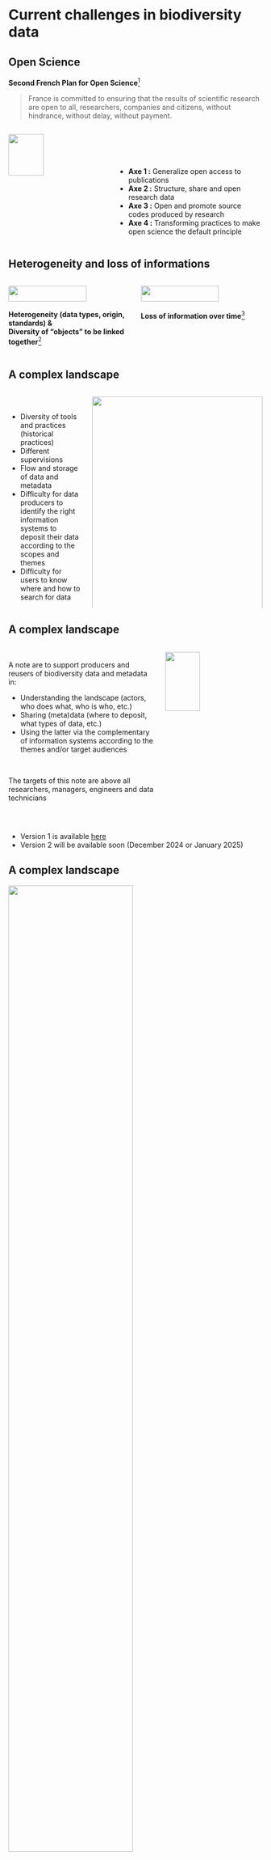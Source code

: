 # Current challenges in biodiversity data

<!-- first page -->

## Open Science

**Second French Plan for Open Science**[^1]

> France is committed to ensuring that the results of scientific research are open to all, researchers, companies and citizens, without hindrance, without delay, without payment.

[^1]: [Second French Plan for Open Science](https://www.ouvrirlascience.fr/deuxieme-plan-national-pour-la-science-ouverte-pnso/)

:::: {.columns}

::: {.column width=40%}
![](images/logo-PNSO2.png){width=60%}
:::

::: {.column width=60%}
<br/><br/><br/>

- **Axe 1 :** Generalize open access to publications
- **Axe 2 :** Structure, share and open research data
- **Axe 3 :** Open and promote source codes produced by research
- **Axe 4 :** Transforming practices to make open science the default principle
:::

::::


<!-- second page -->

## Heterogeneity and loss of informations

:::: {.columns}

::: {.column .center width=50%}
![](images/image-Page2016.png){width=80%}
:::

::: {.column .center width=50%}
![](images/image-Michener1997.jpg){width=80%}
:::

::::


:::: {.columns}

::: {.column .center width=50%}
**Heterogeneity (data types, origin, standards) &<br/>Diversity of "objects" to be linked together**[^2]
:::

::: {.column .center width=50%}
**Loss of information over time**[^3]
:::

::::


[^2]: [Page (2016)](https://riojournal.com/article/8767)
[^3]: [Michener _et al._ (1997)](https://doi.org/10.1890/1051-0761(1997)007[0330:NMFTES]2.0.CO;2)


<!-- third page -->


## A complex landscape

:::: {.columns}

::: {.column width=30%}
<br/>

- Diversity of tools and practices (historical practices)
- Different supervisions
- Flow and storage of data and metadata
- Difficulty for data producers to identify the right information systems to deposit their data according to the scopes and themes
- Difficulty for users to know where and how to search for data
:::

::: {.column .center width=70%}
![](images/image-paysage-prospectivecnrs.png){width=100%}
Figure from [CNRS prospective](https://www.inee.cnrs.fr/fr/prospectives-cnrs-ecologie-environnement-2023)
:::

::::


<!-- fourth page -->

## A complex landscape

:::: {.columns}

::: {.column width=60%}
<br>
A note are to support producers and reusers of biodiversity data and metadata in:

- Understanding the landscape (actors, who does what, who is who, etc.)
- Sharing (meta)data (where to deposit, what types of data, etc.)
- Using the latter via the complementary of information systems according to the themes and/or target audiences

<br/>

The targets of this note are above all researchers, managers, engineers and data technicians
:::

::: {.column .center width=40%}

![](images/image-noteflux2023.jpg){width=60%}
:::

::::

<br/>

- Version 1 is available [here](https://mnhn.hal.science/mnhn-04296424/)
- Version 2 will be available soon (December 2024 or January 2025)
<br>



<!-- fifth page -->


## A complex landscape

![](images/image-Flux_dispositifs_SI.png){width=70% fig-align='center'}




<!-- sixth page -->

## A complex landscape

![](images/image-logigrammeFluxSI.png){width=70% fig-align='center'}


# Reproducibility concepts

<!-- seventh page -->

## Reproducibility

:::: {.columns}

::: {.column width=50%}
![](images/image-Powers2018.jpg){width=100%}
:::

::: {.column width=50%}
![](images/image-JenkinsReproductibility.png){width=100%}
:::

::::

:::: {.columns}

::: {.column width=50%}
> Computational reproducibility frequently refers to the ability to generate equivalent analytical outcomes from the same data set using the same code and software[^4].
:::

::: {.column width=50%}
> [...] all raw data and metadata, code, programming scripts, and bespoke software necessary for fully replicating any analyses that lead to inferences made in a published study[^5].
:::

::::

[^4]: [Powers & Hampton (2018)](https://doi.org/10.1002/eap.1822)
[^5]: [Genkins _et al._ (2016)](https://doi.org/10.1002/ece3.9961)



<!-- page 8 @Nico -->

## Reproducibility
Coming soon...


# Data vs. metadata

<!-- page 9 -->

## Data vs. metadata

**What kind of data and/or metadata are you using for your research?**

<br>

:::: {.columns}

::: {.column width=50%}
**DATA**
:::

::: {.column width=50%}
**METADATA**

:::

::::


<!-- page 10 -->

## Definitions

:::: {.columns}

::: {.column width=33%}

"_Research_ **data** _are defined as factual records in the form of figures, texts, images and sounds which are used as the main sources for scientific research and which the scientific community generally recognizes as being necessary to validate research results_"[^6].
:::

::: {.column .center width=33%}
![](images/image_DataMetadata.png){width=100%}
:::

::: {.column width=33%}
"**Metadata**, _which can be simply defined as “data about data,” is a way of naming things and representing data and their relationships [...] Metadata is structured information that describes, explains, locates, or otherwise makes it easier to retrieve, use or manage an information resource_"[^7].
:::

::::


:::: {.columns}

::: {.column .center width=33%}
![](images/image-OECD-Data2007.jpg){width=45%}
:::

::: {.column width=33%}
:::

::: {.column .center width=33%}
![](images/image_Borgman2015.jpg){width=40%}
:::

::::


[^6]: [OECD (2007)](https://www.oecd-ilibrary.org/science-and-technology/oecd-principles-and-guidelines-for-access-to-research-data-from-public-funding_9789264034020-en-fr)

[^7]: [Borgman CL (2020)](https://books.openedition.org/oep/14692)

<!-- page 11 -->

# Data classification(s)



<!-- page 12 -->

## Data classification(s)

**What kind of data and/or metadata are you using for your research?**

<br/>

:::: {.columns}

::: {.column width=50%}
**DATA**
:::

::: {.column width=50%}
**METADATA**
:::

::::


<!-- page 13 -->

## Characterizing data

<br/>

:::: {.columns}

::: {.column width=50%}

![](images/image_DataMetadata.png){width=80%}

:::

::: {.column .center width=50%}

<br><br><br><br><br>
{{< fa circle-right>}} &nbsp; **Link this information with your biodiversity research projects**

Imagine : you're wondering about the distribution of a given species. 

:::
::::


<!-- page 13 bis -->

## Characterizing data

<br/>

:::: {.columns}

::: {.column width=50%}

![](images/image_DataMetadata.png){width=80%}

:::

::: {.column width=50%}

- **what ** species ? --> observation data: presence/absence, abundance, density, biomass ? 

> but also: what are the intra-population variations ? DNA, trait measurements ? phylogeny ?

- **where** are they spatially ? in which proportions ?

- **when** were they observed or sampled ? repeated measures ? time stamp or global period ?

- **how** were they collected ? biases ? pseudoreplication ?  true absences ?

- **why** and **who** : citizen science ? opportunistic ? funding ? 

:::
::::

<!-- page 14 -->

## Classifying data by...

<br/>

:::: {.columns}

::: {.column width=33%}

**Format**[^8]

- Data Table
- Spatial raster
- Spatial vector
- Databases
- Other entities
:::

::: {.column width=33%}


:::

::: {.column width=33%}


:::

::::


[^8]: According to the [Ecological Metadata Language (EML)](https://eml.ecoinformatics.org/eml-schema) classification

<!-- page 14 -->

## Classifying data by...

<br/>

:::: {.columns}

::: {.column width=33%}

**Format**[^8]

- Data Table
- Spatial raster
- Spatial vector
- Databases
- Other entities
:::

::: {.column width=33%}

**Protocols and methods**[^9]

- Citizen science
- Sensors
- DNA-based techniques
- Satellite remote sensing
- Others (simulated data)
:::

::: {.column width=33%}


:::

::::


[^8]: According to the [Ecological Metadata Language (EML)](https://eml.ecoinformatics.org/eml-schema) classification
[^9]: According to [Kissling *et al.* (2018)](https://doi.org/10.1111/brv.12359)

<!-- page 14 -->
## Classifying data by...

<br/>

:::: {.columns}

::: {.column width=33%}

**Format**[^8]

- Data Table
- Spatial raster
- Spatial vector
- Databases
- Other entities
:::

::: {.column width=33%}

**Protocols and methods**[^9]

- Citizen science
- Sensors
- DNA-based techniques
- Satellite remote sensing
- Others (simulated data)
:::

::: {.column width=33%}

**Thematic and/or "other classifications"**

- Temporal information (e.g. longitudinal data / time series (LTS))
- Spatial information (spatial data (GIS, occurrences, remote sensing, etc.)
- Textual data (csv, …)
- Taxonomic
- Trait data
- Non-exhaustive
:::

::::


[^8]: According to the [Ecological Metadata Language (EML)](https://eml.ecoinformatics.org/eml-schema) classification
[^9]: According to [Kissling *et al.* (2018)](https://doi.org/10.1111/brv.12359)



<!-- page 15 -->

## Data categories: *by format*

:::: {.columns}

::: {.column width=50%}

According to the EML classification[^10]

- Data Table
- Spatial raster
- Spatial vector
- Databases
- Other entities
:::

::: {.column .center width=50%}
![](images/image-eml-semantics.png){width=100%}
:::

::::


:::: {.columns}

::: {.column width=50%}
![](images/image-logo-eml.jpg){width=30% fig-align='center'}
:::

::: {.column width=50%}
:::

::::
[^10]: [Matthew B _et al._ (2019)](https://eml.ecoinformatics.org/eml-schema)


<!-- page 16 -->

## Data categories: *by type*

:::: {.columns}

::: {.column width=30%}
<br/>

According to [Kissling WD _et al._ (2018)](https://doi.org/10.1111/brv.12359)

- Citizen science
- Sensors
- DNA-based techniques
- Satellite remote sensing
- Others (simulated data)

:::

::: {.column .center width=70%}
![](images/image-dataType-Kissing2018.jpg){width=100%}
:::

::::


<!-- page 17 -->

## Data categories: *thematic and/or "other classifications"*

- **Longitudinal data**

Repeated measures, such as long term surveys, allowing to look at evolution (of abundances, biomass, etc) over time.

> Time series analyses


- **Spatial data**

Generic term that starts whenever there are spatial coordinates (long/lat) associated with an observation. May also refer to remote sensing images, GIS.

<br>

- **Textual data**

Again a very generic term, ranges from spreadsheets of data occurrences to DNA sequences, and text mining (systematic reviews, web scrapping, etc).



# Frameworks and Good practices


<!-- page 18 -->

## Frameworks and Good practices

<br/>

:::: {.columns}

::: {.column .center width=33%}

**Data life cycle**

<br/>

![](images/image-datalifecycle.png){width=100%}
:::

::: {.column .center width=33%}
**FAIR Principles**

<br/><br/><br/>

![](images/image-FAIR.png){width=100%}
:::

::: {.column .center width=33%}

**Flux and stocks of data**

<br/>

![](images/image-Flux_dispositifs_SI.png){width=100%}
:::

::::



<!-- page 18 -->

## Data life cycle

:::: {.columns}

::: {.column width=60%}

![](images/image-datalifecycle.png){width=100%}
:::


::: {.column width=40%}
<br/><br/><br/>

The data lifecycle is the set of stages of management, conservation and dissemination of research data, associated with research activities.

<br/>

{{< fa circle-right >}} &nbsp;For more information: [PNDB](https://www.pndb.fr/fr/ressources/principes-fair-et-cycle-de-vie-des-donnees)

:::

::::



<!-- page 20 -->

## FAIR principles


:::: {.columns}

::: {.column width=60%}

<br/><br/>

A set of guiding principles for managing research data to make it **F**indable, **A**ccessible, **I**nteroperable, and **R**eusable by humans and machines[^11].


**This is the way!**


![](images/image-FAIR.png){width=50%}

![](images/image-GOFAIR.png){width=30%}

{{< fa circle-right >}} &nbsp;For more information: [PNDB](https://www.pndb.fr/fr/ressources/principes-fair-et-cycle-de-vie-des-donnees)
:::

::: {.column .right width=40%}

![](images/image-FAIRprinciples.jpg){width=70% fig-align='right'}
:::

::::



[^11]: [Wilkinson M. D. et al., 2017](https://doi.org/10.1038/sdata.2016.18)


<!-- page 21 -->
## FAIR principles


![](images/image-Datastandardization.png){width=80% fig-align='center'}

{{< fa circle-right >}} &nbsp;For more information: [PNDB](https://www.pndb.fr/fr/outils-services/outils-services-par-etapes/preservation#Standardisation%20des%20{m%C3%A9ta}donn%C3%A9es) and [GBIF](https://www.gbif.org/darwin-core)




<!-- page 20 -->
## Flux and stocks

![](images/image-Flux_dispositifs_SI.png){width=60% fig-align='center'}

<!-- page 21 -->
## Flux and stocks

**Sharing data and metadata from research activities requires making them available in repositories.**

It is recommended to prioritize deposits in **trusted thematic repositories** (eg. InDoRES, SEANOE, ...), or failing that in **institutional repositories** (eg. Data SUD, CIRAD Dataverse, ...), or failing that, in **generic repositories** such as [the Recherche Data Gouv repository](https://recherche.data.gouv.fr/fr/page/entrepot-recherche-data-gouv). Resources exist for choosing the adapted and recommended data repository.

:::: {.columns}

::: {.column width=33%}

![](images/image-selection-entrepot.jpg){width=80%}
<br/>
[Ouvrir la science (2024)](https://www.ouvrirlascience.fr/selectionner-un-entrepot-thematique-de-confiance-pour-le-depot-de-donnees-methodologie-et-analyse-de-loffre-existante/)
:::

::: {.column width=33%}
![](images/image-logigrammeFluxSI.png){width=100%}
<br/>
[Norvez *et al.*(2024)](https://mnhn.hal.science/mnhn-04296424/)
:::

::: {.column width=33%}
![](images/image-logigramme-rdg.jpg){width=65%}
<br/>
[Recherche Data Gouv (2024)](https://recherche.data.gouv.fr/fr/page/entrepot-recherche-data-gouv)

:::

::::

<!-- page 22 -->

## Flux and stocks

| Repositories names    | Supporting by    | thematic, institutional, generic    | disciplinary fields    | Accepted data (keywords)   | embargo    | Persistent identifier    | Volume limit    |
|:------------|:-----------:|------------:|------------:|------------:|------------:|------------:|------------:|
| [InDoRES](https://www.indores.fr/) | CNRS-Ecology, MNHN | thematic ( and institutional) | Ecology, Environment, Bio-archaeology | Environmental, ecological and geographical data | yes | DOI  |2 GB per data set but planned to increase to 4 or 5 GB soon  |
| [EaSy Data](https://www.easydata.earth/) | Data Terra, BRGM | thematic | Earth and Environmental Sciences | Long tail data from the earth system and environment (example: project issues) | yes (2 years max.) | DOI  | 5 GB per file, 100 GB per deposit. Possibility to make the request if larger volume  |
| [SEANOE](https://www.seanoe.org/) | Ifremer | thematic (and institutional) | Oceanography | Georeferenced marine data | yes (2 years max.) | DOI  | 100 GB  |
| [Data SUD](https://dataverse.ird.fr/) | IRD | institutional | all fields covered by IRD agents | ??? | ???  | DOI  | ???  |
| [GBIF](https://www.gbif.org/) | the international GBIF community | thematic | Life sciences, Biodiversity, Animal biology, Plant biology, Ecology, Environment; Ecosystems | Taxa, occurrence data, sampling data, all standardized according to Darwin core or ABCD standards. | yes | DOI  | no  |
| [Recherche Data Gouv](https://recherche.data.gouv.fr/fr/page/entrepot-recherche-data-gouv) | Recherche Data Gouv | generic | all fields | all | yes | DOI  | ???  |

: Table 1: Examples of biodiversity and environmental data repositories, from [Ouvrir la science (2024)](https://www.ouvrirlascience.fr/selectionner-un-entrepot-thematique-de-confiance-pour-le-depot-de-donnees-methodologie-et-analyse-de-loffre-existante/) and adapted

<!-- page 23 -->
## General context : *take home message*

:::: {.columns}

::: {.column width=33%}

![](images/image-DIKW_Pyramid.svg){width=100%}
![](images/image_DataInformationknowledgeHumanities.jpg){width=100%}

:::

::: {.column .center width=33%}
![](images/image_DataMetadata.png){width=100%}
:::

::: {.column .center width=33%}

![](images/image-FAIR.png){width=100%}
![](images/image-datalifecycle.png){width=100%}

:::

::::


<!-- page 24 -->

# General context : resources

<!-- page 25 -->

## General context : resources

:::: {.columns}

::: {.column width=25%}

**FRB Cesab**

- [Publication](https://www.fondationbiodiversite.fr/en/cesab-scientific-publications/)

- [Tools and databases](https://frbcesab.github.io)

- [packages repository](https://frbcesab.r-universe.dev)

- [training courses](https://frbcesab.github.io/content/courses.html)

- [Blog](https://frbcesab.github.io/tips-and-tricks)

![](images/logo-affiliation.png){width=100%}
  
:::

::: {.column width=25%}

**PNDB - Data Terra**

- [PNDB Tools and services](https://www.pndb.fr/fr/outils-services/presentation-outils-services) 

- [Ecoinformatic ressources](https://www.pndb.fr/fr/ressources/ressources-en-ecoinformatique)

- [écoinfoFAIR](https://www.pndb.fr/fr/activites/animations/ecoinfofair)

- [Bibliographic resources](https://www.pndb.fr/fr/ressources/ressources-bibliographiques)

- [Data Terra Tools and services](https://www.data-terra.org/donnees-services/acces-rapide/)

![](images/image-logo-pndb.jpg){width=50%}
![](images/image-logo-dataterra.png){width=50%}
:::

::: {.column width=25%}
**GBIF**

- [Data](https://www.gbif.org/occurrence/search)

- [resources](https://www.gbif.org/resource/search)

- [data use clubs](https://www.gbif.org/composition/5klbauKUkbb4Wm27Ls5uYV/data-use-club)

- [Darwin core standard](https://www.gbif.org/darwin-core)

- [trainings](https://www.gbif.org/training)

![](images/image-logo-gbif-france.png){width=60%}

![](images/image-logo-gbif.png){width=100%}
:::
::: {.column width=25%}
**Recherche Data Gouv**

- [Thematic reference centers](https://recherche.data.gouv.fr/fr/page/centres-de-reference-thematiques-expertises-par-domaine-scientifique)

- [Resources centers](https://recherche.data.gouv.fr/fr/page/centres-de-ressources)

- [Data workshops](https://recherche.data.gouv.fr/fr/ateliers-de-la-donnee)

- [Reference centers establishments](https://recherche.data.gouv.fr/fr/page/centres-de-reference-etablissements)

- [Generic repository](https://recherche.data.gouv.fr/fr/page/entrepot-recherche-data-gouv)

![](images/image-logo-rdg.png){width=100%}
:::
::::
